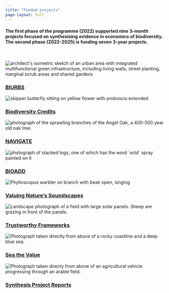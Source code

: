 ```yaml
---
title: "Funded projects"
page-layout: full
---
```


#### The first phase of the programme (2022) supported nine 3-month projects focused on synthesising evidence in economics of biodiversity. The second phase (2022-2025) is funding seven 3-year projects.

</br>

::: {.grid}

::: {.g-col-12 .g-col-md-4}
<div class="card h-100">
 <img src="images/BIURBS.webp" class="card-img d-flex flex-column" alt="architect's isometric sketch of an urban area with integrated multifunctional green infrastructure, including living walls, street planting, marginal scrub areas and shared gardens">
 <div class="card-img-overlay">
  <a href="biurbs.qmd" class="stretched-link nounderline text-center">
    <h3 class='card-name'>BIURBS</h3>
  </a>
 </div>
</div>

:::

::: {.g-col-12 .g-col-md-4}
<div class="card h-100">
  <img src="images/biocred_crop.webp" class="card-img d-flex flex-column" alt="skipper butterfly sitting on yellow flower with proboscis extended">
  <div class="card-img-overlay">
   <a href="biocred.qmd" class="stretched-link nounderline text-center">
   <h3 class='card-name'>Biodiversity Credits</h3>
   </a>
  </div>
</div>

:::

::: {.g-col-12 .g-col-md-4}
<div class="card h-100">
  <img src="images/NAVIGATE_crop_ratio.webp" class="card-img d-flex flex-column" alt="photograph of the sprawling branches of the Angel Oak, a 400-500 year old oak tree.">
  <div class="card-img-overlay">
   <a href="navigate.qmd" class="stretched-link nounderline text-center">
   <h3 class='card-name'>NAVIGATE</h3>
   </a>
  </div>
</div>

:::

::: {.g-col-12 .g-col-md-4}
<div class="card h-100">
  <img src="images/BIOADD_crop_ratio.webp" class="card-img d-flex flex-column" alt="photograph of stacked logs, one of which has the word `sold` spray painted on it">
  <div class="card-img-overlay">
   <a href="add.qmd" class="stretched-link nounderline text-center">
   <h3 class='card-name'>BIOADD</h3>
   </a>
  </div>
</div>

:::

::: {.g-col-12 .g-col-md-4}
<div class="card h-100">
  <img src="images/soundscapes_crop.webp" class="card-img d-flex flex-column" alt="Phylloscopus warbler on branch with beak open, singing">
  <div class="card-img-overlay">
   <a href='sounds.qmd' class="stretched-link nounderline text-center">
   <h3 class='card-name'>Valuing Nature's Soundscapes</h3>
   </a>
  </div>
</div>

:::

::: {.g-col-12 .g-col-md-4}
<div class="card h-100">
  <img src="images/frameworks_Hollie_Blaydes_crop.webp" class="card-img d-flex flex-column" alt="Landscape photograph of a field with large solar panels. Sheep are grazing in front of the panels.">
  <div class="card-img-overlay">
  <a href = "frameworks.qmd" class="stretched-link nounderline text-center">
   <h3 class='card-name'>Trustworthy Frameworks</h3>
   </a>
  </div>
</div>

:::

::: {.g-col-12 .g-col-md-4}
<div class="card h-50">
  <img src="images/seathevalue_ratio.webp" class="card-img d-flex flex-column" style= "max-height: 100%" alt="Photograph taken directly from above of a rocky coastline and a deep blue sea.">
  <div class="card-img-overlay">
  <a href='sea.qmd' class="stretched-link nounderline text-center">
   <h3 class='card-name'>Sea the Value</h3>
   </a>
  </div>
</div>

:::

::: {.g-col-12 .g-col-md-8}
<div class="card h-50">
 <img src="https://images.pexels.com/photos/1595108/pexels-photo-1595108.jpeg?auto=compress&cs=tinysrgb&w=1260&h=750&dpr=2" class="card-img d-flex flex-column" style= "max-height: 100%" alt="Photograph taken directy from above of an agricultural vehicle progressing through an arable field.">
 <div class="card-img-overlay">
  <a href="syn.qmd" class="stretched-link nounderline text-center">
    <h3 class='card-name'>Synthesis Project Reports</h3>
  </a>
 </div>
</div>

:::

:::
